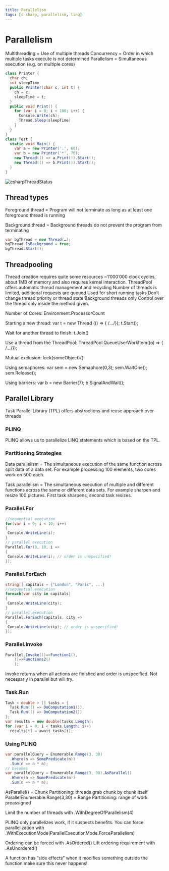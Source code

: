 ```yaml
---
title: Parallelism
tags: [c sharp, parallelism, linq]
---
```


# Parallelism

Multithreading = Use of multiple threads
Concurrency = Order in which multiple tasks execute is not determined
Parallelism = Simultaneous execution (e.g. on multiple cores)

```csharp
class Printer {
  char ch;
  int sleepTime
  public Printer(char c, int t) {
    ch = c;
    sleepTime = t;
  }
  public void Print() {
    for (var i = 0; i < 100; i++) {
      Console.Write(ch);
      Thread.Sleep(sleepTime)
    }
  }
}
class Test {
  static void Main() {
    var a = new Printer('.', 60);
    var b = new Printer('*', 70);
    new Thread(() => a.Print()).Start();
    new Thread(() => b.Print()).Start();
  }
}
```

![csharpThreadStatus](/compSci/csharpThreadStatus.png)

## Thread types

Foreground thread = Program will not terminate as long as at least one foreground thread is running

Background thread = Background threads do not prevent the program from terminating

```csharp
var bgThread = new Thread(…);
bgThread.IsBackground = true;
bgThread.Start();
```

## Threadpooling

Thread creation requires quite some resources ~1’000’000 clock cycles, about 1MB of memory and also requires kernel interaction.
ThreadPool offers automatic thread management and
recycling Number of threads is limited, additional requests are queued Used for short running tasks Don’t change thread priority or thread state Background threads only Control over the thread only inside the method given.

Number of Cores: Environment.ProcessorCount

Starting a new thread: var t = new Thread (() => { /*...*/});
t.Start();

Wait for another thread to finish: t.Join()

Use a thread from the ThreadPool: ThreadPool.QueueUserWorkItem((o) => { /*…*/});

Mutual exclusion: lock(someObject){}

Using semaphores: var sem = new Semaphore(0,3);
sem.WaitOne();
sem.Release();

Using barriers: var b = new Barrier(7); b.SignalAndWait();

## Parallel Library

Task Parallel Library (TPL) offers abstractions
and reuse approach over threads

### PLINQ

PLINQ allows us to parallelize LINQ statements which is based on the TPL.

### Partitioning Strategies

Data parallelism = The simultaneous execution of the same function across split data of a data set. For example processing 100 elements, two cores work on 500 each.

Task parallelism = The simultaneous execution of multiple and different functions across the same or different data sets. For example sharpen and resize 100 pictures. First task sharpens, second task resizes.

### Parallel.For

```csharp
//sequential execution
for(var i = 0; i < 10; i++)
{
 Console.WriteLine(i);
}
// parallel execution
Parallel.For(0, 10, i =>
{
 Console.WriteLine(i); // order is unspecified!
});
```

### Parallel.ForEach

```csharp
string[] capitals = {"London", "Paris", ...}
//sequential execution
foreach(var city in capitals)
{
 Console.WriteLine(city);
}
// parallel execution
Parallel.ForEach(capitals, city =>
{
 Console.WriteLine(city); // order is unspecified!
});
```

### Parallel.Invoke

```csharp
Parallel.Invoke(()=>Function1(),
    ()=>Functions2()
    );
```

Invoke returns when all actions are finished and order is unspecified. Not necessarly in parallel but will try.

### Task.Run

```csharp
Task < double > [] tasks = {
  Task.Run(() => DoComputation1()),
  Task.Run(() => DoComputation2())
};
var results = new double[tasks.Length];
for (var i = 0; i < tasks.Length; i++)
  results[i] = await tasks[i];
```

### Using PLINQ

```csharp
var parallelQuery = Enumerable.Range(3, 30)
  .Where(n => SomePredicate(n))
  .Sum(n => n * n);
// becomes
var parallelQuery = Enumerable.Range(3, 30).AsParallel()
  .Where(n => SomePredicate(n))
  .Sum(n => n * n);
```

AsParallel() = Chunk Partitioning: threads grab chunk by chunk itself
ParallelEnumerable.Range(3,30) = Range Partitioning: range of work preassigned

Limit the number of threads with .WithDegreeOfParallelism(4)

PLINQ only parallelizes work, if it suspects benefits. You can force parallelization with .WithExecutionMode(ParallelExecutionMode.ForceParallelism)

Ordering can be forced with .AsOrdered()
Lift ordering requirement with .AsUnordered()

A function has “side effects” when it modifies something outside the function make sure this never happens!

